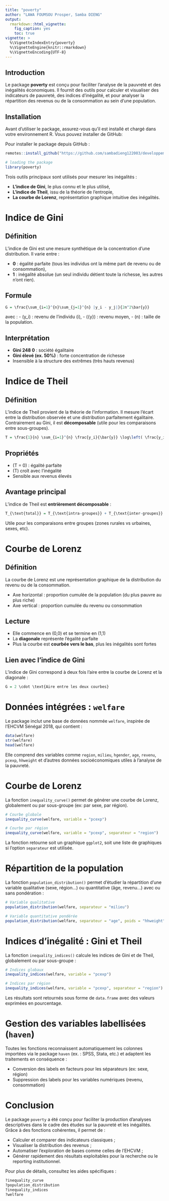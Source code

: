 ```yaml
---
title: "poverty"
author: "LAWA FOUMSOU Prosper, Samba DIENG"
output: 
  rmarkdown::html_vignette:
    fig_caption: yes
    toc: true
vignette: >
  %\VignetteIndexEntry{poverty}
  %\VignetteEngine{knitr::rmarkdown}
  %\VignetteEncoding{UTF-8}
---
```


## Introduction

Le package **poverty** est conçu pour faciliter l'analyse de la pauvreté et des inégalités économiques. Il fournit des outils pour calculer et visualiser des indicateurs de pauvreté, des indices d'inégalité, et pour analyser la répartition des revenus ou de la consommation au sein d'une population.

## Installation

Avant d'utiliser le package, assurez-vous qu'il est installé et chargé dans votre environnement R. Vous pouvez installer de GitHub:

Pour installer le package depuis GitHub :

```r
remotes::install_github("https://github.com/sambadieng122003/developpement_package_R", dependencies = TRUE)

```


```r
# loading the package
library(poverty)
```


Trois outils principaux sont utilisés pour mesurer les inégalités :

- **L’indice de Gini**, le plus connu et le plus utilisé,
- **L’indice de Theil**, issu de la théorie de l’entropie,
- **La courbe de Lorenz**, représentation graphique intuitive des inégalités.

# Indice de Gini

## Définition

L’indice de Gini est une mesure synthétique de la concentration d’une distribution. Il varie entre :

- **0** : égalité parfaite (tous les individus ont la même part de revenu ou de consommation),
- **1** : inégalité absolue (un seul individu détient toute la richesse, les autres n'ont rien).

## Formule

```r
G = \frac{\sum_{i=1}^{n}\sum_{j=1}^{n} |y_i - y_j|}{2n^2\bar{y}}
```

avec :
- \(y_i\) : revenu de l’individu \(i\),
- \(\bar{y}\) : revenu moyen,
- \(n\) : taille de la population.

## Interprétation

- **Gini \u2248 0** : société égalitaire
- **Gini élevé (ex. 50%)** : forte concentration de richesse
- Insensible à la structure des extrêmes (très hauts revenus)

# Indice de Theil

## Définition

L’indice de Theil provient de la théorie de l’information. Il mesure l’écart entre la distribution observée et une distribution parfaitement égalitaire. Contrairement au Gini, il est **décomposable** (utile pour les comparaisons entre sous-groupes).

```r
T = \frac{1}{n} \sum_{i=1}^{n} \frac{y_i}{\bar{y}} \log\left( \frac{y_i}{\bar{y}} \right)
```

## Propriétés

- \(T = 0\) : égalité parfaite
- \(T\) croît avec l'inégalité
- Sensible aux revenus élevés

## Avantage principal

L'indice de Theil est **entrièrement décomposable** :

```r
T_{\text{total}} = T_{\text{intra-groupes}} + T_{\text{inter-groupes}}
```

Utile pour les comparaisons entre groupes (zones rurales vs urbaines, sexes, etc).

# Courbe de Lorenz

## Définition

La courbe de Lorenz est une représentation graphique de la distribution du revenu ou de la consommation.

- Axe horizontal : proportion cumulée de la population (du plus pauvre au plus riche)
- Axe vertical : proportion cumulée du revenu ou consommation

## Lecture

- Elle commence en (0,0) et se termine en (1,1)
- La **diagonale** représente l'égalité parfaite
- Plus la courbe est **courbée vers le bas**, plus les inégalités sont fortes

## Lien avec l'indice de Gini

L'indice de Gini correspond à deux fois l'aire entre la courbe de Lorenz et la diagonale :

```r
G = 2 \cdot \text{Aire entre les deux courbes}
```

# Données intégrées : `welfare`

Le package inclut une base de données nommée `welfare`, inspirée de l’EHCVM Sénégal 2018, qui contient :

```r
data(welfare)
str(welfare)
head(welfare)
```

Elle comprend des variables comme `region`, `milieu`, `hgender`, `age`, `revenu`, `pcexp`, `hhweight` et d’autres données socioéconomiques utiles à l’analyse de la pauvreté.

# Courbe de Lorenz

La fonction `inequality_curve()` permet de générer une courbe de Lorenz, globalement ou par sous-groupe (ex: par sexe, par région).

```r
# Courbe globale
inequality_curve(welfare, variable = "pcexp")

# Courbe par région
inequality_curve(welfare, variable = "pcexp", separateur = "region")
```

La fonction retourne soit un graphique `ggplot2`, soit une liste de graphiques si l’option `separateur` est utilisée.

# Répartition de la population

La fonction `population_distribution()` permet d’étudier la répartition d’une variable qualitative (sexe, région...) ou quantitative (âge, revenu...) avec ou sans pondération :

```r
# Variable qualitative
population_distribution(welfare, separateur = "milieu")

# Variable quantitative pondérée
population_distribution(welfare, separateur = "age", poids = "hhweight")
```

# Indices d'inégalité : Gini et Theil

La fonction `inequality_indices()` calcule les indices de Gini et de Theil, globalement ou par sous-groupe :

```r
# Indices globaux
inequality_indices(welfare, variable = "pcexp")

# Indices par région
inequality_indices(welfare, variable = "pcexp", separateur = "region")
```

Les résultats sont retournés sous forme de `data.frame` avec des valeurs exprimées en pourcentage.

# Gestion des variables labellisées (`haven`)

Toutes les fonctions reconnaissent automatiquement les colonnes importées via le package `haven` (ex. : SPSS, Stata, etc.) et adaptent les traitements en conséquence :

- Conversion des labels en facteurs pour les séparateurs (ex: sexe, région)
- Suppression des labels pour les variables numériques (revenu, consommation)

# Conclusion

Le package `poverty` a été conçu pour faciliter la production d’analyses descriptives dans le cadre des études sur la pauvreté et les inégalités. Grâce à des fonctions cohérentes, il permet de :

- Calculer et comparer des indicateurs classiques ;
- Visualiser la distribution des revenus ;
- Automatiser l’exploration de bases comme celles de l’EHCVM ;
- Générer rapidement des résultats exploitables pour la recherche ou le reporting institutionnel.

Pour plus de détails, consultez les aides spécifiques :

```r
?inequality_curve
?population_distribution
?inequality_indices
?welfare
```



